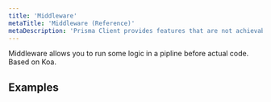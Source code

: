 ```yaml
---
title: 'Middleware'
metaTitle: 'Middleware (Reference)'
metaDescription: 'Prisma Client provides features that are not achievable with relational databases. These features are referred to as "polyfills" and explained on this page.'
---
```


<TopBlock>

Middleware allows you to run some logic in a pipline before actual code. Based on Koa.

</TopBlock>

## Examples
